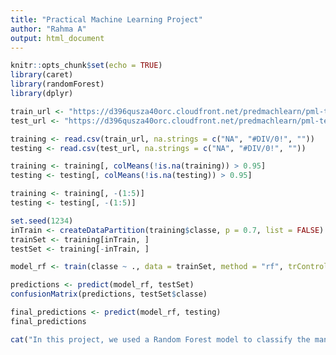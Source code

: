 ```yaml
---
title: "Practical Machine Learning Project"
author: "Rahma A"
output: html_document
---
```


```r
knitr::opts_chunk$set(echo = TRUE)
library(caret)
library(randomForest)
library(dplyr)
```

```r
train_url <- "https://d396qusza40orc.cloudfront.net/predmachlearn/pml-training.csv"
test_url <- "https://d396qusza40orc.cloudfront.net/predmachlearn/pml-testing.csv"

training <- read.csv(train_url, na.strings = c("NA", "#DIV/0!", ""))
testing <- read.csv(test_url, na.strings = c("NA", "#DIV/0!", ""))

training <- training[, colMeans(!is.na(training)) > 0.95]
testing <- testing[, colMeans(!is.na(testing)) > 0.95]

training <- training[, -(1:5)]
testing <- testing[, -(1:5)]
```

```r
set.seed(1234)
inTrain <- createDataPartition(training$classe, p = 0.7, list = FALSE)
trainSet <- training[inTrain, ]
testSet <- training[-inTrain, ]
```

```r
model_rf <- train(classe ~ ., data = trainSet, method = "rf", trControl = trainControl(method = "cv", number = 5))
```

```r
predictions <- predict(model_rf, testSet)
confusionMatrix(predictions, testSet$classe)
```

```r
final_predictions <- predict(model_rf, testing)
final_predictions
```

```r
cat("In this project, we used a Random Forest model to classify the manner in which participants performed exercises. After cleaning the data and applying cross-validation, we achieved high accuracy. This approach can be applied to sensor-based monitoring in health or sports training.")
```